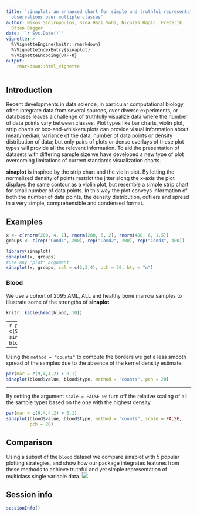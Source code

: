```yaml
---
title: 'sinaplot: an enhanced chart for simple and truthful representation of single
  observations over multiple classes'
author: Nikos Sidiropoulos, Sina Hadi Sohi, Nicolas Rapin, Frederik
  Otzen Bagger
date: '`r Sys.Date()`'
vignette: >
  %\VignetteEngine{knitr::rmarkdown}
  %\VignetteIndexEntry{sinaplot}
  %\VignetteEncoding{UTF-8}
output: 
    rmarkdown::html_vignette
---
```


## Introduction

Recent developments in data science, in particular computational biology, often 
integrate data from several sources, over diverse experiments, or databases 
leaves a challenge of truthfully visualize data where the number of data points 
vary between classes. Plot types like bar charts, violin plot, strip charts or 
box-and-whiskers plots can provide visual information about mean/median, 
variance of the data, number of data points or density distribution of data; 
but only pairs of plots or dense overlays of these plot types will provide all 
the relevant information. To aid the presentation of datasets with differing 
sample size we have developed a new type of plot overcoming limitations of 
current standards visualization charts. 

**sinaplot** is inspired by the strip chart and the violin plot. By letting the 
normalized density of points restrict the jitter along the x-axis the plot 
displays the same contour as a violin plot, but resemble a simple strip chart 
for small number of data points. In this way the plot conveys information of 
both the number of data points, the density distribution, outliers and spread 
in a very simple, comprehensible and condensed format.

## Examples

```r
x <- c(rnorm(200, 4, 1), rnorm(200, 5, 2), rnorm(400, 6, 1.5))
groups <- c(rep("Cond1", 200), rep("Cond2", 200), rep("Cond3", 400))

library(sinaplot)
sinaplot(x, groups)
#Use any "plot" argument
sinaplot(x, groups, col = c(2,3,4), pch = 20, bty = "n")
```

### Blood 

We use a cohort of 2095 AML, ALL and healthy bone marrow samples to illustrate 
some of the strengths  of **sinaplot**.

```r
knitr::kable(head(blood, 10))
```

---
```r
par(mar = c(9,4,4,2) + 0.1)
sinaplot(blood$value, blood$type, pch = 20)
```

---

Using the `method = "counts"` to compute the borders we get a less smooth 
spread of the samples due to the absence of the kernel density estimate.

```r
par(mar = c(9,4,4,2) + 0.1)
sinaplot(blood$value, blood$type, method = "counts", pch = 20)
```

---

By setting the argument `scale = FALSE we` turn off the relative scaling of all 
the sample types based on the one with the highest density.

```r
par(mar = c(9,4,4,2) + 0.1)
sinaplot(blood$value, blood$type, method = "counts", scale = FALSE,
         pch = 20)
```

## Comparison

Using a subset of the ```blood``` dataset we compare sinaplot with 5 popular 
plotting strategies, and show how our package integrates features from these
methods to achieve truthful and yet simple representation of multiclass
single variable data.
    ![](../inst/figures/comparison.png)
    
## Session info

```r
sessionInfo()
```

